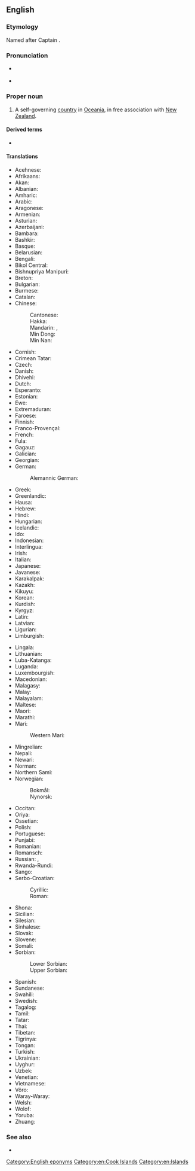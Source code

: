 ==English==

===Etymology===
Named after Captain {{w|James Cook}}.

===Pronunciation===
* {{a|UK|US}} {{IPA|/ˈkʊk ˈai.ləndz/|lang=en}}
* {{audio|en-us-Cook Islands.ogg|Audio (US)|lang=en}}

===Proper noun===
{{wikipedia}}
{{en-proper noun|head=[[Cook]] [[island|Islands]]}}

# A self-governing [[country]] in [[Oceania]], in free association with [[New Zealand]].

====Derived terms====
* {{l|en|Cook Islander}}

====Translations====
{{trans-top|self-governing country in Oceania}}
* Acehnese: {{t|ace|Pulo-pulo Cook}}
* Afrikaans: {{t|af|Cookeilande|p}}
* Akan: {{t|ak|Kook Nsupɔw}}
* Albanian: {{t|sq|Ishujt Kuk|m-p}}
* Amharic: {{t|am|ኩክ ደሴቶች}}
* Arabic: {{t|ar|جُزُر كُوك|f-p|tr=juzur kuk}}
* Aragonese: {{t|an|islas Cook|f-p}}
* Armenian: {{t|hy|Կուկի Կղզիներ}}
* Asturian: {{t|ast|Islles Cook|f-p}}
* Azerbaijani: {{t|az|Kuk adaları}}
* Bambara: {{t|bm|Kuki Gun}}
* Bashkir: {{t|ba|Кук Утрауҙары}}
* Basque: {{t|eu|Cook uharteak}}
* Belarusian: {{t|be|Астравы Кука|m-p}}
* Bengali: {{t|bn|কুক দ্বীপপুঞ্জ}}
* Bikol Central: {{t|bcl|Islas Cook}}
* Bishnupriya Manipuri: {{t|bpy|কোক দ্বীপমালা}}
* Breton: {{t|br|Inizi Cook|f-p}}
* Bulgarian: {{t|bg|Островите Кук|m-p}}
* Burmese: {{t|my|ကွတ်ကျွန်းစု}}
* Catalan: {{t|ca|illes Cook|f-p}}
* Chinese:
*: Cantonese: {{t|yue|庫克群島|tr=fu3 hak1 kwan4 dou2}}
*: Hakka: {{t|hak|庫克群島|tr=Cook Khiùn-tó}}
*: Mandarin: {{t+|cmn|庫克群島|sc=Hani}}, {{t+|cmn|库克群岛|tr=Kùkè qúndǎo|sc=Hani}}
*: Min Dong: {{t|cdo|庫克群島|tr=Cook Gùng-dō̤}}
*: Min Nan: {{t|nan|庫克群島|tr=Khò͘-khiak Kûn-tó͘}}
* Cornish: {{t|kw|Ynysow Cook|f-p}}
* Crimean Tatar: {{t|crh|Kuk Adaları}}
* Czech: {{t+|cs|Cookovy ostrovy|m-p}}
* Danish: {{t|da|Cookøerne}}
* Dhivehi: {{t|dv|ކުކް ޖަޒީރާ}}
* Dutch: {{t+|nl|Cookeilanden|n-p}}
* Esperanto: {{t|eo|Kukinsuloj}}
* Estonian: {{t|et|Cooki saared}}
* Ewe: {{t|ee|Kook ƒudomekpo nutome}}
* Extremaduran: {{t|ext|Islas Cook|f-p}}
* Faroese: {{t|fo|Cooksoyggjarnar|f-p}}
* Finnish: {{t+|fi|Cookinsaaret}}
* Franco-Provençal: {{t|frp|Iles Cook|f-p}}
* French: {{t+|fr|îles Cook|f-p}}
* Fula: {{t|ff|Duuɗe Kuuk}}
* Gagauz: {{t|gag|Cook Adaları}}
* Galician: {{t|gl|Illas Cook|f-p}}
* Georgian: {{t|ka|კუკის კუნძულები}}
* German: {{t+|de|Cookinseln|f-p}}
*: Alemannic German: {{t|gsw|Cookinsle|f-p}}
* Greek: {{t|el|Νήσοι Κουκ|n-p}}
* Greenlandic: {{t|kl|Cookøerne}}
* Hausa: {{t|ha|Tsibiran Kuku}}
* Hebrew: {{t|he|איי קוק|tr=Iyey quq|sc=Hebr}}
* Hindi: {{t+|hi|कुक द्वीपसमूह|m}}
* Hungarian: {{t+|hu|Cook-szigetek}}
* Icelandic: {{t|is|Cookseyjar|f-p}}
* Ido: {{t|io|Insuli Cook}}
* Indonesian: {{t|id|Kepulauan Cook}}
* Interlingua: {{t|ia|Insulas Cook}}
* Irish: {{t|ga|Oileáin Cook|m-p}}
* Italian: {{t|it|Isole Cook|f-p}}
* Japanese: {{t+|ja|クック諸島|tr=クックしょとう, Kukku shotō|sc=Jpan}}
* Javanese: {{t|jv|Kapuloan Cook}}
* Karakalpak: {{t|kaa|Kuk atawları}}
* Kazakh: {{t|kk|Кук аралдары}}
* Kikuyu: {{t|ki|Visiwa vya Cook}}
* Korean: {{t|ko|쿡 제도|tr=Kuk jedo}}
* Kurdish: {{t|ku|Giravên Cook|f-p}}
* Kyrgyz: {{t|ky|Кук аралдары}}
* Latin: {{t|la|Insulae de Cook|f-p}}
* Latvian: {{t|lv|Kuka Salas|f-p}}
* Ligurian: {{t|lij|Isoe Cook|f-p}}
* Limburgish: {{t|li|Cookeilenj|n-p}}
{{trans-mid}}
* Lingala: {{t|ln|Bisanga bya Kookɛ}}
* Lithuanian: {{t|lt|Kùko Sãlos|f-p}}
* Luba-Katanga: {{t|lu|Lutanda lua Kookɛ}}
* Luganda: {{t|lg|Bizinga bya Kkuki}}
* Luxembourgish: {{t|lb|Cook-Inseln|f-p}}
* Macedonian: {{t|mk|Кукови Острови|p|tr=Kúkovi Óstrovi}}
* Malagasy: {{t|mg|Nosy Kook}}
* Malay: {{t|ms|Kepulauan Cook}}
* Malayalam: {{t|ml|കുക്ക് ദ്വീപുകൾ}}
* Maltese: {{t|mt|Gżejjer Cook|f-p}}
* Maori: {{t|mi|Kuki Airani}}
* Marathi: {{t|mr|कूक द्वीपसमूह|m}}
* Mari:
*: Western Mari: {{t|mrj|Кук ошмаотывлӓ}}
* Mingrelian: {{t|xmf|კუკიშ კოკეფი}}
* Nepali: {{t|ne|कुक टापु}}
* Newari: {{t|new|कूक टापू}}
* Norman: {{t|nrf|Îles Cook|f-p}}
* Northern Sami: {{t|se|Cook-sullot}}
* Norwegian:
*: Bokmål: {{t|nb|Cookøyene|m-p|f-p}}
*: Nynorsk: {{t|nn|Cookøyane|f-p}}
* Occitan: {{t|oc|illas Cook|f-p}}
* Oriya: {{t|or|କୁକ ଦ୍ୱୀପପୁଞ୍ଜ}}
* Ossetian: {{t|os|Кучы сакъадæхтæ}}
* Polish: {{t+|pl|Wyspy Cooka|f-p}}
* Portuguese: {{t+|pt|Ilhas Cook|f-p}}
* Punjabi: {{t|pa|ਕੁੱਕ ਟਾਪੂ}}
* Romanian: {{t|ro|Insulele Cook|f-p}}
* Romansch: {{t|rm|Inslas Cook|f-p}}
* Russian: {{t|ru|Острова́ Ку́ка|m-p}}, {{t|ru|острова́ Ку́ка|m-p}}
* Rwanda-Rundi: {{t|rw|Ibirwa bya Kuke}}
* Sango: {{t|sg|âzûâ Kûku}}
* Serbo-Croatian: 
*: Cyrillic: {{t|sh|Кукова Острва|n-p}}
*: Roman: {{t|sh|Cookova Ostrva|n-p}}
* Shona: {{t|sn|Zvitsuwa zveCook}}
* Sicilian: {{t|scn|Ìsuli Cook|f-p}}
* Silesian: {{t|szl|Wyspy Cooka|f-p}}
* Sinhalese: {{t|si|කුක් දිවයින්}}
* Slovak: {{t|sk|Cookove ostrovy|m-p}}
* Slovene: {{t|sl|Cookovi otoki|m-p}}
* Somali: {{t|so|Jaziiradda Cook}}
* Sorbian:
*: Lower Sorbian: {{t|dsb|Cookowe kupy|f-p}}
*: Upper Sorbian: {{t|hsb|Cookowe kupy|f-p}}
* Spanish: {{t+|es|Islas Cook|f-p}}
* Sundanese: {{t|su|Kapuloan Cook}}
* Swahili: {{t|sw|Visiwa vya Cook}}
* Swedish: {{t+|sv|Cooköarna|n}}
* Tagalog: {{t|tl|Kapuluang Cook}}
* Tamil: {{t|ta|குக் தீவுகள்}}
* Tatar: {{t|tt|Кук утраулары}}
* Thai: {{t|th|หมู่เกาะคุก|tr=mùu-gɔ̀-kúk}}
* Tibetan: {{t|bo|ཁོ་ཁེ་གླིང་ཚོམ།}}
* Tigrinya: {{t|ti|ኩክ ደሴቶች}}
* Tongan: {{t|to|ʻOtumotu Kuki}}
* Turkish: {{t+|tr|Cook Adaları}}
* Ukrainian: {{t|uk|Острови́ Ку́ка|f}}
* Uyghur: {{t|ug|Kuk Taqim Aralliri}}
* Uzbek: {{t|uz|Kuk orollari}}
* Venetian: {{t|vec|Ìxołe Cuc|f-p}}
* Vietnamese: {{t|vi|Quần đảo Cook}}
* Võro: {{t|vro|Cooki saarõq}}
* Waray-Waray: {{t|war|Kapuropod-an Cook}}
* Welsh: {{t|cy|Ynysoedd Cook|f-p}}
* Wolof: {{t|wo|Dunu Kook}}
* Yoruba: {{t|yo|Àwọn Erékùṣù Cook}}
* Zhuang: {{t|za|Cook Ginzdauj}}
{{trans-bottom}}

===See also===
* {{l|en|Appendix:Countries of the world|Countries of the world}}

[[Category:English eponyms]]
[[Category:en:Cook Islands]]
[[Category:en:Islands]]